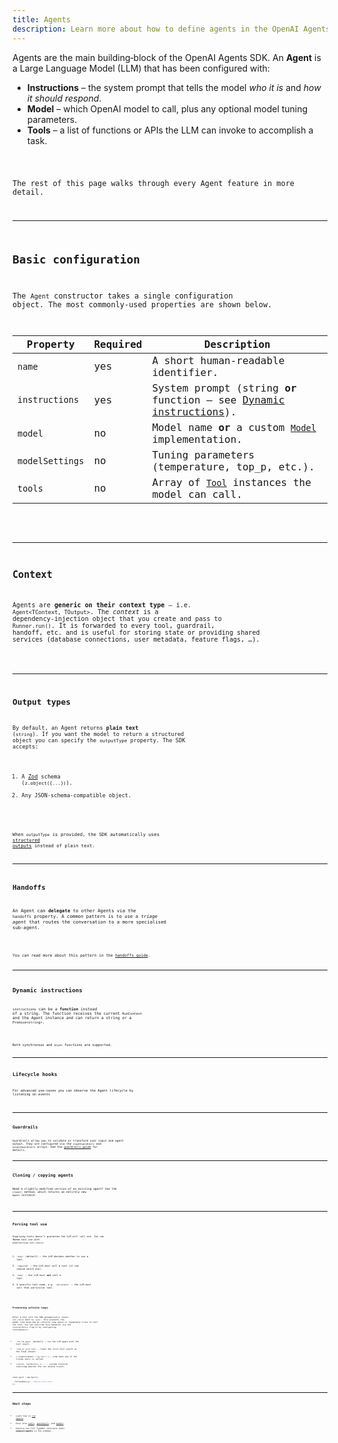 ```yaml
---
title: Agents
description: Learn more about how to define agents in the OpenAI Agents SDK for JavaScript / TypeScript
---
```



Agents are the main building‑block of the OpenAI Agents SDK. An **Agent** is a Large Language
Model (LLM) that has been configured with:

- **Instructions** – the system prompt that tells the model _who it is_ and _how it should
  respond_.
- **Model** – which OpenAI model to call, plus any optional model tuning parameters.
- **Tools** – a list of functions or APIs the LLM can invoke to accomplish a task.

<Code lang="typescript" code={simpleAgent} title="Basic Agent definition" />

The rest of this page walks through every Agent feature in more detail.

---

## Basic configuration

The `Agent` constructor takes a single configuration object. The most commonly‑used
properties are shown below.

| Property        | Required | Description                                                                                             |
| --------------- | -------- | ------------------------------------------------------------------------------------------------------- |
| `name`          | yes      | A short human‑readable identifier.                                                                      |
| `instructions`  | yes      | System prompt (string **or** function – see [Dynamic instructions](#dynamic-instructions)).             |
| `model`         | no       | Model name **or** a custom [`Model`](/openai-agents-js/openai/agents/interfaces/model/) implementation. |
| `modelSettings` | no       | Tuning parameters (temperature, top_p, etc.).                                                           |
| `tools`         | no       | Array of [`Tool`](/openai-agents-js/openai/agents/type-aliases/tool/) instances the model can call.     |

<Code lang="typescript" code={agentWithTools} title="Agent with tools" />

---

## Context

Agents are **generic on their context type** – i.e. `Agent<TContext, TOutput>`. The _context_
is a dependency‑injection object that you create and pass to `Runner.run()`. It is forwarded to
every tool, guardrail, handoff, etc. and is useful for storing state or providing shared
services (database connections, user metadata, feature flags, …).

<Code lang="typescript" code={agentWithContext} title="Agent with context" />

---

## Output types

By default, an Agent returns **plain text** (`string`). If you want the model to return a
structured object you can specify the `outputType` property. The SDK accepts:

1. A [Zod](https://github.com/colinhacks/zod) schema (`z.object({...})`).
2. Any JSON‑schema‑compatible object.

<Code
  lang="typescript"
  code={agentWithAodOutputType}
  title="Structured output with Zod"
/>

When `outputType` is provided, the SDK automatically uses
[structured outputs](https://platform.openai.com/docs/guides/structured-outputs) instead of
plain text.

---

## Handoffs

An Agent can **delegate** to other Agents via the `handoffs` property. A common pattern is to
use a _triage agent_ that routes the conversation to a more specialised sub‑agent.

<Code lang="typescript" code={agentWithHandoffs} title="Agent with handoffs" />

You can read more about this pattern in the [handoffs guide](/openai-agents-js/guides/handoffs).

---

## Dynamic instructions

`instructions` can be a **function** instead of a string. The function receives the current
`RunContext` and the Agent instance and can return a string _or_ a `Promise<string>`.

<Code
  lang="typescript"
  code={agentWithDynamicInstructions}
  title="Agent with dynamic instructions"
/>

Both synchronous and `async` functions are supported.

---

## Lifecycle hooks

For advanced use‑cases you can observe the Agent lifecycle by listening on events

<Code
  lang="typescript"
  code={agentWithLifecycleHooks}
  title="Agent with lifecycle hooks"
/>

---

## Guardrails

Guardrails allow you to validate or transform user input and agent output. They are configured
via the `inputGuardrails` and `outputGuardrails` arrays. See the
[guardrails guide](/openai-agents-js/guides/guardrails) for details.

---

## Cloning / copying agents

Need a slightly modified version of an existing agent? Use the `clone()` method, which returns
an entirely new `Agent` instance.

<Code lang="typescript" code={agentCloning} title="Cloning Agents" />

---

## Forcing tool use

Supplying tools doesn’t guarantee the LLM will call one. You can **force** tool use with
`modelSettings.tool_choice`:

1. `'auto'` (default) – the LLM decides whether to use a tool.
2. `'required'` – the LLM _must_ call a tool (it can choose which one).
3. `'none'` – the LLM must **not** call a tool.
4. A specific tool name, e.g. `'calculator'` – the LLM must call that particular tool.

<Code lang="typescript" code={agentForcingToolUse} title="Forcing tool use" />

### Preventing infinite loops

After a tool call the SDK automatically resets `tool_choice` back to `'auto'`. This prevents
the model from entering an infinite loop where it repeatedly tries to call the tool. You can
override this behavior via the `resetToolChoice` flag or by configuring
`toolUseBehavior`:

- `'run_llm_again'` (default) – run the LLM again with the tool result.
- `'stop_on_first_tool'` – treat the first tool result as the final answer.
- `{ stopAtToolNames: ['my_tool'] }` – stop when any of the listed tools is called.
- `(context, toolResults) => ...` – custom function returning whether the run should finish.

```typescript
const agent = new Agent({
  ...,
  toolUseBehavior: 'stop_on_first_tool',
});
```

---

## Next steps

- Learn how to [run agents](/openai-agents-js/guides/running-agents).
- Dive into [tools](/openai-agents-js/guides/tools), [guardrails](/openai-agents-js/guides/guardrails), and [models](/openai-agents-js/guides/models).
- Explore the full TypeDoc reference under **@openai/agents** in the sidebar.
